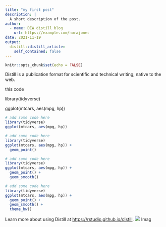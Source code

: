 ```yaml
---
title: "my first post"
description: |
  A short description of the post.
author:
  - name: DEW distill blog
    url: https://example.com/norajones
date: 2021-11-19
output:
  distill::distill_article:
    self_contained: false
---
```



```r
knitr::opts_chunk$set(echo = FALSE)
```

Distill is a publication format for scientific and technical writing, native to the web.

this code

library(tidyverse)

ggplot(mtcars, aes(mpg, hp))

```r
# add some code here
library(tidyverse)
ggplot(mtcars, aes(mpg, hp))
```
```r
# add some code here
library(tidyverse)
ggplot(mtcars, aes(mpg, hp)) +
  geom_point()
```

```r
# add some code here
library(tidyverse)
ggplot(mtcars, aes(mpg, hp)) +
  geom_point() +
  geom_smooth()
```


```r
# add some code here
library(tidyverse)
ggplot(mtcars, aes(mpg, hp)) +
  geom_point() +
  geom_smooth() +
  theme_bw()
```

Learn more about using Distill at <https://rstudio.github.io/distill>.
![](./images/clock.png)
Imag
